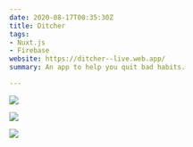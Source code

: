 ```yaml
---
date: 2020-08-17T00:35:30Z
title: Ditcher
tags:
- Nuxt.js
- Firebase
website: https://ditcher--live.web.app/
summary: An app to help you quit bad habits.

---
```

![](../uploads/screen-shot-2020-08-17-at-12-04-02-am.png)

![](../uploads/screen-shot-2020-08-17-at-12-05-51-am.png)

![](../uploads/screen-shot-2020-08-17-at-12-05-57-am.png)